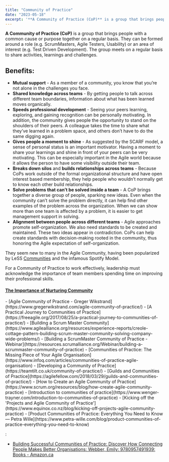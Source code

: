```yaml
---
title: "Community of Practice"
date: "2023-05-18"
excerpt: '**A Community of Practice (CoP)** is a group that brings people with a common cause or'
---
```


**A Community of Practice (CoP)** is a group that brings people with a common cause or purpose together on a regular basis. They can be formed around a role (e.g. ScrumMasters, Agile Testers, Usability) or an area of interest (e.g. Test Driven Development). The group meets on a regular basis to share activities, learnings and challenges.

## Benefits:

- **Mutual support** - As a member of a community, you know that you’re not alone in the challenges you face.
- **Shared knowledge across teams** - By getting people to talk across different team boundaries, information about what has been learned moves organically.
- **Speeds professional development** - Seeing your peers learning, exploring, and gaining recognition can be personally motivating. In addition, the community gives people the opportunity to stand on the shoulders of their peers. A colleague takes the time to share what they’ve learned in a problem space, and others don’t have to do the same digging again.
- **Gives people a moment to shine** - As suggested by the SCARF model, a sense of personal status is an important motivator. Having a moment to share your learnings and shine in front of your peers can be very motivating. This can be especially important in the Agile world because it allows the person to have some visibility outside their team.
- **Breaks down silos** and **builds relationships across teams** - Because CoPs work outside of the formal organizational structure and have open interest based membership, they help people who wouldn’t normally get to know each other build relationships.
- **Solve problems that can’t be solved inside a team** - A CoP brings together a diverse group of people, sparking new ideas. Even when the community can’t solve the problem directly, it can help find other examples of the problem across the organization. When we can show more than one team is affected by a problem, it is easier to get management support in solving.
- **Alignment between people across different teams** - Agile approaches promote self-organization. We also need standards to be created and maintained. These two ideas appear in contradiction. CoPs can help create standards with decision-making rooted in the community, thus honoring the Agile expectation of self-organization.

They seem new to many in the Agile Community, having been popularized by LeSS [Communities](https://less.works/less/structure/communities) and the infamous Spotify Model.

For a Community of Practice to work effectively, leadership must acknowledge the importance of team members spending time on improving their professional skills.

#### [The Importance of Nurturing Community](/blog/the-importance-of-nurturing-community)

<HighlightBox heading="Resource Links" variant="resourceLinks">
- [Agile Community of Practice - Greger Wikstrand](https://www.gregerwikstrand.com/agile-community-of-practice/)
- [A Practical Journey to Communities of Practice](https://freeagile.org/2017/08/25/a-practical-journey-to-communities-of-practice/)
- [Building a Scrum Master Community](https://www.agilealliance.org/resources/experience-reports/creole-cottage-pattern-building-scrum-master-community-solving-company-wide-problems/)
- [Building a ScrumMaster Community of Practice - Webinar](https://resources.scrumalliance.org/Webinar/building-a-scrummaster-community-of-practice)
- [Communities of Practice: The Missing Piece of Your Agile Organisation](https://www.infoq.com/articles/communities-of-practice-agile-organisation)
- [Developing a Community of Practice](https://teamtilt.co.uk/community-of-practice/)
- [Guilds and Communities of Practice](https://agilefellow.com/2018/03/29/guilds-and-communities-of-practice/)
- [How to Create an Agile Community of Practice](https://www.scrum.org/resources/blog/how-create-agile-community-practice)
- [Introduction to communities of practice](https://www.wenger-trayner.com/introduction-to-communities-of-practice)
- [Kicking off the 'Projects and Agile Community of Practice'](https://www.equinox.co.nz/blog/kicking-off-projects-agile-community-practice)
- [Product Communities of Practice: Everything You Need to Know — Petra Wille](https://www.petra-wille.com/blog/product-communities-of-practice-everything-you-need-to-know)
</HighlightBox>

<HighlightBox heading="Related Books" variant="relatedBooks">:

- [Building Successful Communities of Practice: Discover How Connecting People Makes Better Organisations: Webber, Emily: 9780957491939: Books - Amazon.ca](https://amzn.to/3M9KsqA)
</HighlightBox>
